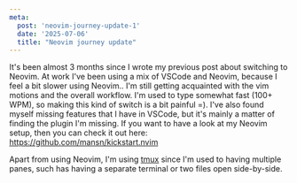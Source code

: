 ```yaml
---
meta:
  post: 'neovim-journey-update-1'
  date: '2025-07-06'
  title: "Neovim journey update" 
---
```


It's been almost 3 months since I wrote my previous post about switching to Neovim. At work I've been using a mix of VSCode and Neovim, because I feel a bit slower using Neovim.. I'm still getting acquainted with the vim motions and the overall workflow. I'm used to type somewhat fast (100+ WPM), so making this kind of switch is a bit painful =). I've also found myself missing features that I have in VSCode, but it's mainly a matter of finding the plugin I'm missing.
If you want to have a look at my Neovim setup, then you can check it out here: https://github.com/mansn/kickstart.nvim

Apart from using Neovim, I'm using [tmux](https://github.com/tmux/tmux) since I'm used to having multiple panes, such has having a separate terminal or two files open side-by-side.
